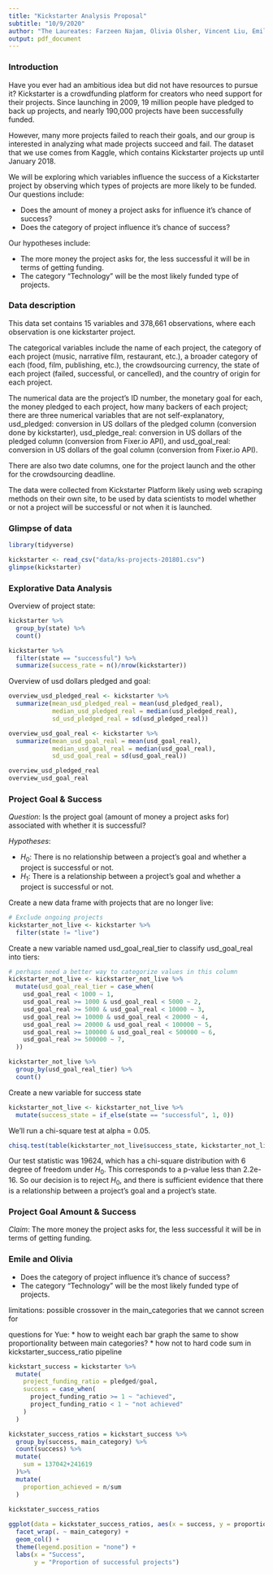```yaml
---
title: "Kickstarter Analysis Proposal"
subtitle: "10/9/2020"
author: "The Laureates: Farzeen Najam, Olivia Olsher, Vincent Liu, Emile Therrien"
output: pdf_document
---
```


### Introduction
Have you ever had an ambitious idea but did not have resources to pursue it? Kickstarter is a crowdfunding platform for creators who need support for their projects. Since launching in 2009, 19 million people have pledged to back up projects, and nearly 190,000 projects have been successfully funded.
 
However, many more projects failed to reach their goals, and our group is interested in analyzing what made projects succeed and fail. The dataset that we use comes from Kaggle, which contains Kickstarter projects up until January 2018.
 
We will be exploring which variables influence the success of a Kickstarter project by observing which types of projects are more likely to be funded. Our questions include:

* Does the amount of money a project asks for influence it’s chance of success?
* Does the category of project influence it’s chance of success?

Our hypotheses include:

* The more money the project asks for, the less successful it will be in terms of getting funding.
* The category “Technology” will be the most likely funded type of projects.



### Data description
This data set contains 15 variables and 378,661 observations, where each observation is one kickstarter project.

The categorical variables include the name of each project, the category of each project (music, narrative film, restaurant, etc.), a broader category of each (food, film, publishing, etc.), the crowdsourcing currency, the state of each project (failed, successful, or cancelled), and the country of origin for each project.

The numerical data are the project’s ID number, the monetary goal for each, the money pledged to each project, how many backers of each project; there are three numerical variables that are not self-explanatory, usd_pledged: conversion in US dollars of the pledged column (conversion done by kickstarter), usd_pledge_real: conversion in US dollars of the pledged column (conversion from Fixer.io API), and usd_goal_real: conversion in US dollars of the goal column (conversion from Fixer.io API).

There are also two date columns, one for the project launch and the other for the crowdsourcing deadline.

The data were collected from Kickstarter Platform likely using web scraping methods on their own site, to be used by data scientists to model whether or not a project will be successful or not when it is launched.


### Glimpse of data

```r
library(tidyverse)

kickstarter <- read_csv("data/ks-projects-201801.csv")
glimpse(kickstarter)

```

### Explorative Data Analysis

Overview of project state:

```r
kickstarter %>%
  group_by(state) %>%
  count()

kickstarter %>%
  filter(state == "successful") %>%
  summarize(success_rate = n()/nrow(kickstarter))
```

Overview of usd dollars pledged and goal:

```r
overview_usd_pledged_real <- kickstarter %>%
  summarize(mean_usd_pledged_real = mean(usd_pledged_real),
            median_usd_pledged_real = median(usd_pledged_real),
            sd_usd_pledged_real = sd(usd_pledged_real))

overview_usd_goal_real <- kickstarter %>%
  summarize(mean_usd_goal_real = mean(usd_goal_real),
            median_usd_goal_real = median(usd_goal_real),
            sd_usd_goal_real = sd(usd_goal_real))

overview_usd_pledged_real
overview_usd_goal_real
```

### Project Goal & Success

*Question*: Is the project goal (amount of money a project asks for) associated with whether it is successful?

*Hypotheses*:

* $H_0$: There is no relationship between a project's goal and whether a project is successful or not.
* $H_1$: There is a relationship between a project's goal and whether a project is successful or not.

Create a new data frame with projects that are no longer live:

```r
# Exclude ongoing projects
kickstarter_not_live <- kickstarter %>%
  filter(state != "live")
```

Create a new variable named usd_goal_real_tier to classify usd_goal_real into tiers:

```r
# perhaps need a better way to categorize values in this column
kickstarter_not_live <- kickstarter_not_live %>%
  mutate(usd_goal_real_tier = case_when(
    usd_goal_real < 1000 ~ 1,
    usd_goal_real >= 1000 & usd_goal_real < 5000 ~ 2,
    usd_goal_real >= 5000 & usd_goal_real < 10000 ~ 3,
    usd_goal_real >= 10000 & usd_goal_real < 20000 ~ 4,
    usd_goal_real >= 20000 & usd_goal_real < 100000 ~ 5,
    usd_goal_real >= 100000 & usd_goal_real < 500000 ~ 6,
    usd_goal_real >= 500000 ~ 7,
  ))

kickstarter_not_live %>%
  group_by(usd_goal_real_tier) %>%
  count()
```

Create a new variable for success state

```r
kickstarter_not_live <- kickstarter_not_live %>%
  mutate(success_state = if_else(state == "successful", 1, 0))
```

We'll run a chi-square test at alpha = 0.05.

```r
chisq.test(table(kickstarter_not_live$success_state, kickstarter_not_live$usd_goal_real_tier))
```

Our test statistic was 19624, which has a chi-square distribution with 6 degree of freedom under $H_0$. This corresponds to a p-value less than 2.2e-16. So our decision is to reject $H_0$, and there is sufficient evidence that there is a relationship between a project's goal and a project's state.

### Project Goal Amount & Success

*Claim*: The more money the project asks for, the less successful it will be in terms of getting funding.

### Emile and Olivia

* Does the category of project influence it’s chance of success?
* The category “Technology” will be the most likely funded type of projects.

limitations: possible crossover in the main_categories that we cannot screen
for

questions for Yue: 
* how to weight each bar graph the same to show proportionality
between main categories?
* how not to hard code sum in kickstarter_success_ratio pipeline

```r
kickstart_success = kickstarter %>% 
  mutate(
    project_funding_ratio = pledged/goal,
    success = case_when(
      project_funding_ratio >= 1 ~ "achieved",
      project_funding_ratio < 1 ~ "not achieved"
    )
  )

kickstater_success_ratios = kickstart_success %>% 
  group_by(success, main_category) %>% 
  count(success) %>% 
  mutate(
    sum = 137042+241619
  )%>% 
  mutate(
    proportion_achieved = n/sum
  )

kickstater_success_ratios
  
ggplot(data = kickstater_success_ratios, aes(x = success, y = proportion_achieved, fill = main_category)) +
  facet_wrap(. ~ main_category) +
  geom_col() +
  theme(legend.position = "none") +
  labs(x = "Success",
       y = "Proportion of successful projects")

```




